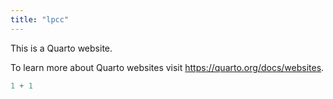 ```yaml
---
title: "lpcc"
---
```


This is a Quarto website.

To learn more about Quarto websites visit <https://quarto.org/docs/websites>.

```r
1 + 1
```
